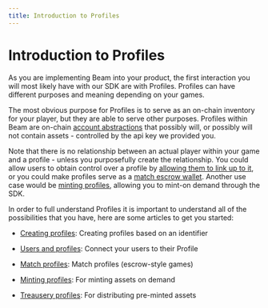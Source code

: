 ```yaml
---
title: Introduction to Profiles
---
```


# Introduction to Profiles

As you are implementing Beam into your product, the first interaction you will most likely have with our SDK are with Profiles. Profiles can have different purposes and meaning depending on your games.

The most obvious purpose for Profiles is to serve as an on-chain inventory for your player, but they are able to serve other purposes. Profiles within Beam are on-chain [account abstractions](https://ethereum.org/en/roadmap/account-abstraction/) that possibly will, or possibly will not contain assets - controlled by the api key we provided you.

Note that there is no relationship between an actual player within your game and a profile - unless you purposefully create the relationship. You could allow users to obtain control over a profile by [allowing them to link up to it](/service/profiles/users-and-profiles), or you could make profiles serve as a [match escrow wallet](/service/profiles/match-profiles). Another use case would be [minting profiles](/service/profiles/minting-profiles), allowing you to mint-on demand through the SDK.

In order to full understand Profiles it is important to understand all of the possibilities that you have, here are some articles to get you started:

- [Creating profiles](/service/profiles/creating-profiles): Creating profiles based on an identifier

- [Users and profiles](/service/profiles/users-and-profiles): Connect your users to their Profile

- [Match profiles](/service/profiles/match-profiles): Match profiles (escrow-style games)

- [Minting profiles](/service/profiles/minting-profiles): For minting assets on demand

- [Treausery profiles](/service/profiles/treasury-profiles): For distributing pre-minted assets

